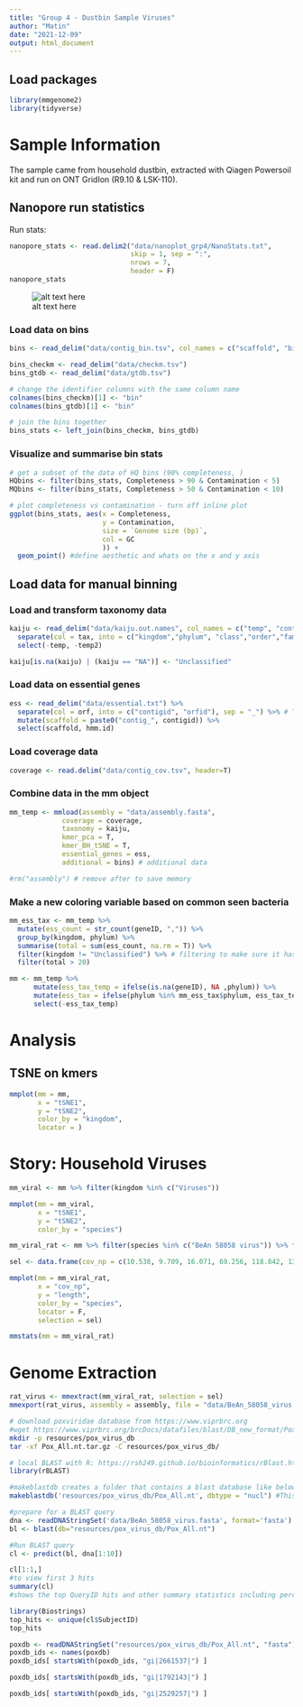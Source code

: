 ```yaml
---
title: "Group 4 - Dustbin Sample Viruses"
author: "Matin"
date: "2021-12-09"
output: html_document
---
```


## Load packages
```r
library(mmgenome2)
library(tidyverse)
```

# Sample Information
The sample came from household dustbin, extracted with Qiagen Powersoil kit and run on ONT GridIon (R9.10 & LSK-110).

## Nanopore run statistics
Run stats:
```r
nanopore_stats <- read.delim2("data/nanoplot_grp4/NanoStats.txt", 
                              skip = 1, sep = ":", 
                              nrows = 7, 
                              header = F)
nanopore_stats
```

![alt text here](data/nanoplot_grp4/LengthvsQualityScatterPlot_kde.png)


### Load data on bins
```r
bins <- read_delim("data/contig_bin.tsv", col_names = c("scaffold", "bin")) # load data and add new columns

bins_checkm <- read_delim("data/checkm.tsv") 
bins_gtdb <- read_delim("data/gtdb.tsv")

# change the identifier columns with the same column name
colnames(bins_checkm)[1] <- "bin"
colnames(bins_gtdb)[1] <- "bin"

# join the bins together
bins_stats <- left_join(bins_checkm, bins_gtdb)
```


### Visualize and summarise bin stats
```r
# get a subset of the data of HQ bins (90% completeness, )
HQbins <- filter(bins_stats, Completeness > 90 & Contamination < 5)
MQbins <- filter(bins_stats, Completeness > 50 & Contamination < 10)

# plot completeness vs contamination - turn off inline plot 
ggplot(bins_stats, aes(x = Completeness, 
                       y = Contamination,
                       size = `Genome size (bp)`,
                       col = GC
                       )) +
  geom_point() #define aesthetic and whats on the x and y axis

```

## Load data for manual binning

###  Load and transform taxonomy data
```r
kaiju <- read_delim("data/kaiju.out.names", col_names = c("temp", "contig", "temp2", "tax"))  %>%
  separate(col = tax, into = c("kingdom","phylum", "class","order","family","genus","species"), sep = "; ") %>% # tidy taxonomy data
  select(-temp, -temp2)

kaiju[is.na(kaiju) | (kaiju == "NA")] <- "Unclassified"
```

### Load data on essential genes
```r
ess <- read_delim("data/essential.txt") %>%
  separate(col = orf, into = c("contigid", "orfid"), sep = "_") %>% # Take only the contig id
  mutate(scaffold = paste0("contig_", contigid)) %>% 
  select(scaffold, hmm.id)
```

### Load coverage data
```r
coverage <- read.delim("data/contig_cov.tsv", header=T)
```

### Combine data in the mm object
```r
mm_temp <- mmload(assembly = "data/assembly.fasta", 
             coverage = coverage,
             taxonomy = kaiju, 
             kmer_pca = T, 
             kmer_BH_tSNE = T,
             essential_genes = ess,
             additional = bins) # additional data

#rm("assembly") # remove after to save memory
```

### Make a new coloring variable based on common seen bacteria
```r
mm_ess_tax <- mm_temp %>%
  mutate(ess_count = str_count(geneID, ",")) %>%
  group_by(kingdom, phylum) %>%
  summarise(total = sum(ess_count, na.rm = T)) %>%
  filter(kingdom != "Unclassified") %>% # filtering to make sure it has at least 70 essential genes
  filter(total > 20)

mm <- mm_temp %>% 
      mutate(ess_tax_temp = ifelse(is.na(geneID), NA ,phylum)) %>%
      mutate(ess_tax = ifelse(phylum %in% mm_ess_tax$phylum, ess_tax_temp, NA)) %>%
      select(-ess_tax_temp)
```

# Analysis

## TSNE on kmers

```r
mmplot(mm = mm, 
       x = "tSNE1", 
       y = "tSNE2", 
       color_by = "kingdom",
       locator = )
```

# Story: Household Viruses
```r
mm_viral <- mm %>% filter(kingdom %in% c("Viruses"))

mmplot(mm = mm_viral, 
       x = "tSNE1", 
       y = "tSNE2", 
       color_by = "species")
```

```r
mm_viral_rat <- mm %>% filter(species %in% c("BeAn 58058 virus")) %>% filter(length > 7000) %>% filter(cov_np > 15)
```

```r

sel <- data.frame(cov_np = c(10.538, 9.709, 16.071, 69.256, 118.842, 132.838, 140.436, 144.193, 124.212, 44.374, 37.348, 34.58, 27.129), length = c(28259.002, 6126.075, 5421.129, 4961.216, 10404.257, 6129.27, 7129.799, 10131.385, 24411.662, 28322.821, 29298.878, 29840.63, 30880.102))

mmplot(mm = mm_viral_rat, 
       x = "cov_np", 
       y = "length", 
       color_by = "species",
       locator = F,
       selection = sel)
```
```r
mmstats(mm = mm_viral_rat)
```
# Genome Extraction

```r

rat_virus <- mmextract(mm_viral_rat, selection = sel)
mmexport(rat_virus, assembly = assembly, file = "data/BeAn_58058_virus.fasta")

```


```bash
# download poxviridae database from https://www.viprbrc.org
#wget https://www.viprbrc.org/brcDocs/datafiles/blast/DB_new_format/Pox_All.nt.tar.gz
mkdir -p resources/pox_virus_db
tar -xf Pox_All.nt.tar.gz -C resources/pox_virus_db/

```

```r
# local BLAST with R: https://rsh249.github.io/bioinformatics/rBlast.html
library(rBLAST)

#makeblastdb creates a folder that contains a blast database like below
makeblastdb('resources/pox_virus_db/Pox_All.nt', dbtype = "nucl") #This takes about 1hr

#prepare for a BLAST query
dna <- readDNAStringSet('data/BeAn_58058_virus.fasta', format='fasta')
bl <- blast(db="resources/pox_virus_db/Pox_All.nt")

#Run BLAST query
cl <- predict(bl, dna[1:10])

cl[1:1,]
#to view first 3 hits
summary(cl)
#shows the top QueryID hits and other summary statistics including percent identity, alignment length and mismatches. 

```

```r
library(Biostrings)
top_hits <- unique(cl$SubjectID)
top_hits
```

```r
poxdb <- readDNAStringSet("resources/pox_virus_db/Pox_All.nt", "fasta")
poxdb_ids <- names(poxdb)
poxdb_ids[ startsWith(poxdb_ids, "gi|2661537|") ]
```
```r
poxdb_ids[ startsWith(poxdb_ids, "gi|1792143|") ]
```


```r
poxdb_ids[ startsWith(poxdb_ids, "gi|2529257|") ]
```

